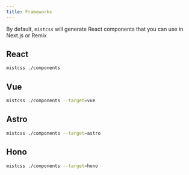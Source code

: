 ```yaml
---
title: Frameworks
---
```


By default, `mistcss` will generate React components that you can use in Next.js or Remix

## React

```sh
mistcss ./components
```

## Vue

```sh
mistcss ./components --target=vue
```

## Astro

```sh
mistcss ./components --target=astro
```

## Hono

```sh
mistcss ./components --target=hono
```
